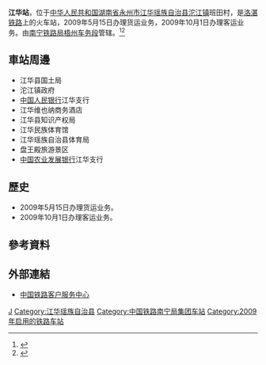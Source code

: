 {{Expand|time=2016-09-07T11:51:30+00:00}}
{{Infobox China railway station
|车站名称 =江华站
|图片 = 
|图片介绍 = 
|其他名称 = 
|车站拼音 = Jianghua
|英文名称 = Jianghua Railway Station
|车站代码 = 35843<ref>{{cite book|title=中华人民共和国铁路车站代码（GB/T 10302-2010）|publisher=中国标准出版社|year=2010|isbn=155066140495|ignore-isbn-error=true|pages=17}}</ref>
|电报码 = JHZ
|拼音码 = JHU
|车站位置 = [[湖南省|湖南省]][[永州市|永州市]][[江华瑶族自治县|江华瑶族自治县]][[沱江镇_(江华瑶族自治县)|沱江镇]]班田村
|坐标 = 
|归属 = [[南宁铁路局|南宁铁路局]][[梧州车务段|梧州车务段]]
|线路 = [[洛湛铁路|洛湛铁路]]
|车站等级 =[[四等站_(中铁)|四等站]]
|使用状态 = 
|月台数目 = 
|股道数目 = 
}}
'''江华站'''，位于[[中华人民共和国|中华人民共和国]][[湖南省|湖南省]][[永州市|永州市]][[江华瑶族自治县|江华瑶族自治县]][[沱江镇_(江华瑶族自治县)|沱江镇]]班田村，是[[洛湛铁路|洛湛铁路]]上的火车站，2009年5月15日办理货运业务，2009年10月1日办理客运业务。由[[南宁铁路局|南宁铁路局]][[梧州车务段|梧州车务段]]管辖。<ref>{{cite news|author=黄毅龙|coauthors=柯裕锦|url=http://www.nntlj.com/staticpages/20130225/nt512b1b1b-2700929.shtml?t=1433505432|title=梧州车务段客运组织有妙招|work=南宁铁道报|date=2013-02-25|accessdate=2016-09-10|archive-url=https://web.archive.org/web/20160919204838/http://www.nntlj.com/staticpages/20130225/nt512b1b1b-2700929.shtml?t=1433505432|archive-date=2016-09-19|dead-url=yes}}</ref><ref>{{Cite web |url=http://search.huochepiao.com/huochezhan/jieshao/3476.htm |title=江华火车站介绍 |access-date=2016-09-07 |archive-date=2019-08-12 |archive-url=https://web.archive.org/web/20190812085526/http://search.huochepiao.com/huochezhan/jieshao/3476.htm |dead-url=no }}</ref>
==車站周邊==
* 江华县国土局
* 沱江镇政府
* [[中国人民银行|中国人民银行]]江华支行
* 江华维也纳商务酒店
* 江华县知识产权局
* 江华民族体育馆
* 江华瑶族自治县体育局
* 盘王殿旅游景区
* [[中国农业发展银行|中国农业发展银行]]江华支行

==歷史==
* 2009年5月15日办理货运业务。
* 2009年10月1日办理客运业务。
==參考資料==
{{reflist}}

==外部連結==
* [http://www.12306.cn/mormhweb/ 中国铁路客户服务中心] {{Wayback|url=http://www.12306.cn/mormhweb/ |date=20180205163941 }}

{{China-rail-stub}}
{{洛湛铁路}}
[[Category:永州市铁路车站|J]]
[[Category:江华瑶族自治县|Category:江华瑶族自治县]]
[[Category:中国铁路南宁局集团车站|Category:中国铁路南宁局集团车站]]
[[Category:2009年启用的铁路车站|Category:2009年启用的铁路车站]]